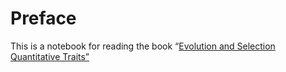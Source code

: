 # Preface

This is a notebook for reading the book "[Evolution and Selection Quantitative Traits"](https://www.amazon.com/Evolution-Selection-Quantitative-Traits-Bruce/dp/0198830874)
